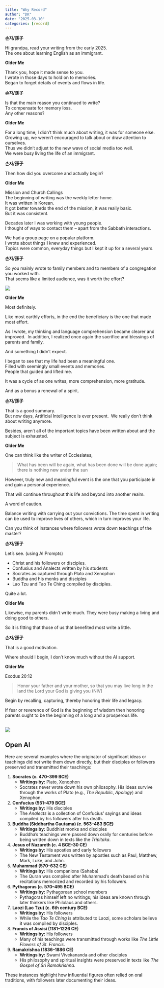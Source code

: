 ```yaml
---
title: "Why Record"
author: "DK"
date: "2025-03-10"
categories: [record]
---
```


**손자/孫子**

Hi grandpa, read your writing from the early 2025.\
The one about learning English as an immigrant.

**Older Me**

Thank you, hope it made sense to you.\
I wrote in those days to hold on to memories.\
Began to forget details of events and flows in life.

**손자/孫子**

Is that the main reason you continued to write?\
To compensate for memory loss.\
Any other reasons?

**Older Me**

For a long time, I didn't think much about writing, it was for someone else.\
Growing up, we weren't encouraged to talk about or draw attention to ourselves.\
Thus we didn't adjust to the new wave of social media too well.\
We were busy living the life of an immigrant.

**손자/孫子**

Then how did you overcome and actually begin?

**Older Me**

Mission and Church Callings\
The beginning of writing was the weekly letter home.\
It was written in Korean.\
It got better towards the end of the mission, it was really basic.\
But it was consistent.

Decades later I was working with young people.\
I thought of ways to contact them -- apart from the Sabbath interactions.

We had a group page on a popular platform.\
I wrote about things I knew and experienced.\
Topics were common, everyday things but I kept it up for a several years.

**손자/孫子**

So you mainly wrote to family members and to members of a congregation you worked with.\
That seems like a limited audience, was it worth the effort?

![](images/DSC_9174%20Copy%20Copy.JPG)

**Older Me**

Most definitely.

Like most earthly efforts, in the end the beneficiary is the one that made most effort.

As I wrote, my thinking and language comprehension became clearer and improved.  In addition, I realized once again the sacrifice and blessings of parents and family.

And something I didn't expect.

I began to see that my life had been a meaningful one.\
Filled with seemingly small events and memories.\
People that guided and lifted me.

It was a cycle of as one writes, more comprehension, more gratitude.

And as a bonus a renewal of a spirit.

**손자/孫子**

That is a good summary.\
But now days, Artificial Intelligence is ever present.  We really don't think about writing anymore.

Besides, aren't all of the important topics have been written about and the subject is exhausted.

**Older Me**

One can think like the writer of Ecclesiates,

> What has been will be again, what has been done will be done again; there is nothing new under the sun

However, truly new and meaningful event is the one that you participate in and gain a personal experience.

That will continue throughout this life and beyond into another realm.

A word of caution.

Balance writing with carrying out your convictions. The time spent in writing can be used to improve lives of others, which in turn improves your life.

Can you think of instances where followers wrote down teachings of the master?

**손자/孫子**

Let's see. (using AI Prompts)

-   Christ and his followers or disciples.
-   Confusius and Analects written by his students
-   Socrates as captured through Plato and Xenophon
-   Buddha and his monks and disciples
-   Lao Tzu and Tao Te Ching compiled by disciples.

Quite a lot.

**Older Me**

Likewise, my parents didn't write much. They were busy making a living and doing good to others.

So it is fitting that those of us that benefited most write a little.

**손자/孫子**

That is a good motivation.

Where should I begin, I don't know much without the AI support.

**Older Me**

Exodus 20:12

> Honor your father and your mother, so that you may live long in the land the Lord your God is giving you (NIV)

Begin by recalling, capturing, thereby honoring their life and legacy.

If fear or reverence of God is the beginning of wisdom then honoring parents ought to be the beginning of a long and a prosperous life.

## ![](images/20250312_174700~2.jpg)

## Open AI

Here are several examples where the originator of significant ideas or teachings did not write them down directly, but their disciples or followers preserved and transmitted their teachings:

1.  **Socrates (c. 470–399 BCE)**
    -   **Writings by:** Plato, Xenophon\
    -   Socrates never wrote down his own philosophy. His ideas survive through the works of Plato (e.g., *The Republic*, *Apology*) and Xenophon.
2.  **Confucius (551–479 BCE)**
    -   **Writings by:** His disciples\
    -   The *Analects* is a collection of Confucius' sayings and ideas compiled by his followers after his death.
3.  **Buddha (Siddhartha Gautama) (c. 563–483 BCE)**
    -   **Writings by:** Buddhist monks and disciples\
    -   Buddha's teachings were passed down orally for centuries before being written down in texts like the *Tripitaka*.
4.  **Jesus of Nazareth (c. 4 BCE–30 CE)**
    -   **Writings by:** His apostles and early followers\
    -   The New Testament was written by apostles such as Paul, Matthew, Mark, Luke, and John.
5.  **Muhammad (570–632 CE)**
    -   **Writings by:** His companions (Sahaba)\
    -   The Quran was compiled after Muhammad’s death based on his recitations memorized and recorded by his followers.
6.  **Pythagoras (c. 570–495 BCE)**
    -   **Writings by:** Pythagorean school members\
    -   Pythagoras himself left no writings; his ideas are known through later thinkers like Philolaus and others.
7.  **Laozi (Lao Tzu) (c. 6th century BCE)**
    -   **Writings by:** His followers\
    -   While the *Tao Te Ching* is attributed to Laozi, some scholars believe it was compiled by disciples.
8.  **Francis of Assisi (1181–1226 CE)**
    -   **Writings by:** His followers\
    -   Many of his teachings were transmitted through works like *The Little Flowers of St. Francis*.
9.  **Ramakrishna (1836–1886 CE)**
    -   **Writings by:** Swami Vivekananda and other disciples\
    -   His philosophy and spiritual insights were preserved in texts like *The Gospel of Sri Ramakrishna*.

These instances highlight how influential figures often relied on oral traditions, with followers later documenting their ideas.

